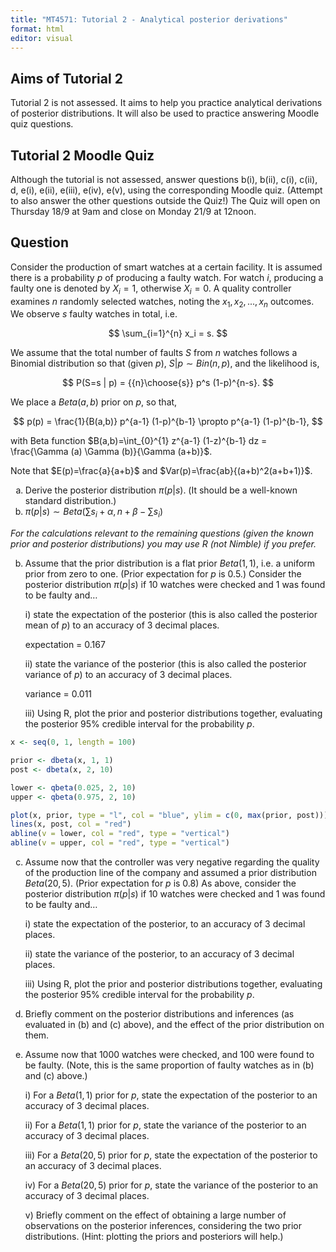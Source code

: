 ```yaml
---
title: "MT4571: Tutorial 2 - Analytical posterior derivations"
format: html
editor: visual
---
```


## Aims of Tutorial 2

Tutorial 2 is not assessed. It aims to help you practice analytical derivations of posterior distributions. It will also be used to practice answering Moodle quiz questions.

## Tutorial 2 Moodle Quiz

Although the tutorial is not assessed, answer questions b(i), b(ii), c(i), c(ii), d, e(i), e(ii), e(iii), e(iv), e(v), using the corresponding Moodle quiz. (Attempt to also answer the other questions outside the Quiz!) The Quiz will open on Thursday 18/9 at 9am and close on Monday 21/9 at 12noon.

## Question

Consider the production of smart watches at a certain facility. It is assumed there is a probability $p$ of producing a faulty watch. For watch $i$, producing a faulty one is denoted by $X_i=1$, otherwise $X_i=0$. A quality controller examines $n$ randomly selected watches, noting the $x_1, x_2,...,x_n$ outcomes. We observe $s$ faulty watches in total, i.e.

$$ \sum_{i=1}^{n} x_i = s. $$

We assume that the total number of faults $S$ from $n$ watches follows a Binomial distribution so that (given $p$), $S|p \sim Bin(n,p)$, and the likelihood is,

$$ P(S=s | p) = {{n}\choose{s}} p^s (1-p)^{n-s}. $$

We place a $Beta(a,b)$ prior on $p$, so that,

$$ p(p) = \frac{1}{B(a,b)} p^{a-1} (1-p)^{b-1} \propto p^{a-1} (1-p)^{b-1}, $$

with Beta function $B(a,b)=\int_{0}^{1} z^{a-1} (1-z)^{b-1} dz = \frac{\Gamma (a) \Gamma (b)}{\Gamma (a+b)}$.

Note that $E(p)=\frac{a}{a+b}$ and $Var(p)=\frac{ab}{(a+b)^2(a+b+1)}$.

(a) Derive the posterior distribution $\pi(p|s)$. (It should be a well-known standard distribution.)
(b) $\pi(p|s) \sim Beta(\sum{s_i}+\alpha, n + \beta - \sum{s_i})$

*For the calculations relevant to the remaining questions (given the known prior and posterior distributions) you may use R (not Nimble) if you prefer.*

(b) Assume that the prior distribution is a flat prior $Beta(1,1)$, i.e. a uniform prior from zero to one. (Prior expectation for $p$ is $0.5$.) Consider the posterior distribution $\pi(p|s)$ if $10$ watches were checked and $1$ was found to be faulty and...

    i\) state the expectation of the posterior (this is also called the posterior mean of $p$) to an accuracy of 3 decimal places.
    
    expectation = 0.167

    ii\) state the variance of the posterior (this is also called the posterior variance of $p$) to an accuracy of 3 decimal places.
    
    variance = 0.011

    iii\) Using R, plot the prior and posterior distributions together, evaluating the posterior 95% credible interval for the probability $p$.
    
```r
x <- seq(0, 1, length = 100)

prior <- dbeta(x, 1, 1)
post <- dbeta(x, 2, 10)

lower <- qbeta(0.025, 2, 10)
upper <- qbeta(0.975, 2, 10)

plot(x, prior, type = "l", col = "blue", ylim = c(0, max(prior, post)))
lines(x, post, col = "red")
abline(v = lower, col = "red", type = "vertical")
abline(v = upper, col = "red", type = "vertical")
```
    

(c) Assume now that the controller was very negative regarding the quality of the production line of the company and assumed a prior distribution $Beta(20,5)$. (Prior expectation for $p$ is $0.8$) As above, consider the posterior distribution $\pi(p|s)$ if $10$ watches were checked and $1$ was found to be faulty and...

    i\) state the expectation of the posterior, to an accuracy of 3 decimal places.

    ii\) state the variance of the posterior, to an accuracy of 3 decimal places.

    iii\) Using R, plot the prior and posterior distributions together, evaluating the posterior 95% credible interval for the probability $p$.

(d) Briefly comment on the posterior distributions and inferences (as evaluated in (b) and (c) above), and the effect of the prior distribution on them.

(e) Assume now that $1000$ watches were checked, and $100$ were found to be faulty. (Note, this is the same proportion of faulty watches as in (b) and (c) above.)

    i\) For a $Beta(1,1)$ prior for $p$, state the expectation of the posterior to an accuracy of 3 decimal places.

    ii\) For a $Beta(1,1)$ prior for $p$, state the variance of the posterior to an accuracy of 3 decimal places.

    iii\) For a $Beta(20,5)$ prior for $p$, state the expectation of the posterior to an accuracy of 3 decimal places.

    iv\) For a $Beta(20,5)$ prior for $p$, state the variance of the posterior to an accuracy of 3 decimal places.

    v\) Briefly comment on the effect of obtaining a large number of observations on the posterior inferences, considering the two prior distributions. (Hint: plotting the priors and posteriors will help.)
